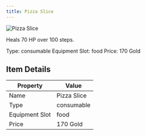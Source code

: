 ```yaml
---
title: Pizza Slice
---
```


<div className="flex items-start gap-6 mb-8">
  <div className="flex-shrink-0">
    <img src="/assets/resources/cooking/pizza_slice.png" alt="Pizza Slice" className="w-24 h-24 border rounded-lg" />
  </div>
  <div className="flex-1">
    <div className="space-y-2">
      <p className="text-lg text-muted-foreground">Heals 70 HP over 100 steps.</p>
      <div className="flex flex-wrap gap-4 text-sm">
        <span className="px-2 py-1 bg-green-100 dark:bg-green-900 rounded-md">
          Type: consumable
        </span>
        <span className="px-2 py-1 bg-purple-100 dark:bg-purple-900 rounded-md">
          Equipment Slot: food
        </span>
        <span className="px-2 py-1 bg-yellow-100 dark:bg-yellow-900 rounded-md">
          Price: 170 Gold
        </span>
      </div>
    </div>
  </div>
</div>

## Item Details
| Property | Value |
|----------|-------|
| Name | Pizza Slice |
| Type | consumable |
| Equipment Slot | food |
| Price | 170 Gold |


